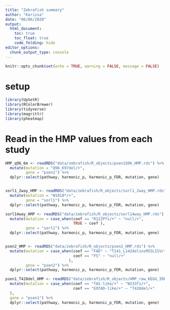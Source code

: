 ```yaml
---
title: "Zebrafish summary"
author: "Karissa"
date: "06/06/2020"
output: 
  html_document:
    toc: true
    toc_float: true
    code_folding: hide
editor_options: 
  chunk_output_type: console
---
```

```r
knitr::opts_chunk$set(echo = TRUE, warning = FALSE, message = FALSE)
```

# setup

```r
library(UpSetR)
library(RColorBrewer)
library(tidyverse)
library(magrittr)
library(pheatmap)
```

# Read in the HMP values from each study
```r
HMP_q96_6m <- readRDS("data/zebrafish/R_objects/psen1Q96_HMP.rds") %>% 
  mutate(mutation = "Q96_K97del/+", 
         gene = "psen1") %>% 
  dplyr::select(pathway, harmonic_p, harmonic_p_FDR, mutation, gene)


sorl1_2way_HMP <- readRDS("data/zebrafish/R_objects/sorl1_2way_HMP.rds") %>% 
  mutate(mutation = "W1818*/+", 
         gene = "sorl1") %>% 
  dplyr::select(pathway, harmonic_p, harmonic_p_FDR, mutation, gene)

sorl14way_HMP <- readRDS("data/zebrafish/R_objects/sorl14way_HMP.rds") %>% 
  mutate(mutation = case_when(coef == "R122Pfs/+" ~ "null/+", 
                              TRUE ~ coef ), 
         gene = "sorl1") %>% 
  dplyr::select(pathway, harmonic_p, harmonic_p_FDR, mutation, gene)


psen2_HMP <- readRDS("data/zebrafish/R_objects/psen2_HMP.rds") %>% 
  mutate(mutation = case_when(coef == "FAD" ~ "T141_L142delinsMISLISV/+", 
                              coef == "FS" ~ "null/+"
                            ), 
         gene = "psen2") %>% 
  dplyr::select(pathway, harmonic_p, harmonic_p_FDR, mutation, gene)

psen1_T428del_HMP <- readRDS("data/zebrafish/R_objects/HMP_raw_KEGG_IRE.rds") %>% 
  mutate(mutation = case_when(coef == "fAI-like/+" ~ "W233fs/+", 
                              coef == "EOfAD-like/+" ~ "T428del/+"
  ), 
  gene = "psen1") %>% 
  dplyr::select(pathway, harmonic_p, harmonic_p_FDR, mutation, gene)
```





